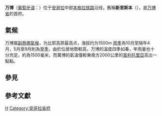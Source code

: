 {{otheruses|subject=安哥拉萬博省的首府|萬國博覽會}}
{{Infobox settlement
<!--See the Table at Infobox Settlement for all fields and descriptions of usage-->
<!-- Basic info  ---------------->
|name                   = 萬博
|other_name             = Nova Lisboa (New Lisbon)
|native_name            = Huambo
|nickname               =
|settlement_type        = 城市
|motto                  =
<!-- images and maps  -----------><!-- Deleted image removed:  [[File:Huambo,_Angola.jpg|thumb]] -->
| image_skyline           = {{Photomontage
| photo1a                 = Huambo, Palácio do Governador (cropped2).jpg
| photo1b                 = Huambo jardim rocha (cropped).jpg
| photo2a                 = Huambo central Post Office.jpg
| photo2b                 = Huambo government buildings (cropped).jpg
| photo2c                 = Sidewalk in Huambo.jpg
| photo3a                 = Huambo Jardim da Cultura (cropped).jpg
| spacing                 = 2
| position                = center
| color_border            = white
| color                   = white
| size                    = 280
| foot_montage            = 
}}
|image_flag             =
|flag_size              =
|image_seal             =
|seal_size              =
|image_shield           =
|shield_size            =
|image_map              =
|mapsize                =
|map_caption            =
|pushpin_map            = Angola#Africa
|pushpin_label_position = right
|pushpin_mapsize        = 300
|pushpin_map_caption    = 萬博市位置圖
|pushpin_relief         = yes
<!-- Location ------------------>
|subdivision_type       = 國家
|subdivision_name       = {{flag|Angola}}
|subdivision_type1      = [[安哥拉行政區劃|安哥拉行政區劃]]
|subdivision_name1      = [[萬博省|萬博省]]
|subdivision_type2      =
|subdivision_name2      =
|subdivision_type3      =
|subdivision_name3      =
|<!-- Politics ----------------->
|government_footnotes   =
|government_type        =
|leader_title           =
|leader_name            =
|leader_title1          =  <!-- for places with, say, both a mayor and a city manager -->
|leader_name1           =
|established_title      = 創立
|established_date       = {{Start date and age|1912|8|8}}
<!-- Area    --------------------->
|area_magnitude           =
|unit_pref                = metric <!--Enter: Imperial, if Imperial (metric) is desired-->
|area_footnotes           =
|area_total_km2           = 2711
|area_land_km2            = <!--See table @ Template:Infobox Settlement for details on automatic unit conversion-->
<!-- Population   ----------------------->
|population_as_of               = 2014年
|population_footnotes           = <ref name=Censo2014>{{cite web |url=https://www.ine.gov.ao/images/Censo_2014/PUBLICACAO_HUAMBO_FINAL_21_09_16_rev_dg.pdf |title=Resultados Definitivos Recenseamento Geral da População e Habitação – 2014 Província do Huambo |accessdate=3 May 2020 |website=Instituto Nacional de Estatística, República de Angola }}{{Dead link}}</ref>
|population_note                = 
|population_total               = 
|population_density_km2         = auto
|population_density_sq_mi       =
|population_metro               = 1896147
|population_density_metro_km2   =
|population_density_metro_sq_mi =
|population_blank1_title        = 
|population_blank1              =
|population_density_blank1_km2 =
|population_density_blank1_sq_mi =
<!-- General information  --------------->
|timezone               = [[West_Africa_Time|WAT]]
|utc_offset             = +1
|timezone_DST           =
|utc_offset_DST         =
|coordinates            = {{coord|12|46|S|15|44|E|region:AO|display=inline,title}}
|elevation_footnotes    =  <!--for references: use <ref> </ref> tags-->
|elevation_m            = 1721
|elevation_ft           =
|blank_name_sec1        = [[柯本气候分类法|气候]]
|blank_info_sec1        = [[海洋性气候|Cwb]]
<!-- Area/postal codes & others -------->
|postal_code_type       =  <!-- enter ZIP code, Postcode, Post code, Postal code... -->
|postal_code            =
|area_code              =
|blank_name             =
|blank_info             =
|blank1_name            =
|blank1_info            =
|website                =
|footnotes              =
}}
'''万博'''（[[葡萄牙语|葡萄牙语]]：'''{{lang|pt|Huambo}}'''）位于[[安哥拉|安哥拉]]中部[[本格拉铁路|本格拉铁路]]沿线，舊稱'''新里斯本'''（{{lang-pt|Nova Lisboa}}），是[[万博省|万博省]]的首府。

==氣候==
万博属[[副熱帶氣候|副熱帶氣候]]，为比耶高原最高点，海拔约为1500m [[雨季|雨季]]為10月至隔年4月，5月至9月則為[[旱季|旱季]]，由於位居地勢較高，万博的溫度四季如春，年雨量也十分充足，約為1500毫米，而萬博的氣溫僅較東南方2000公里的[[普利托里亞|普利托里亞]]高出一點點。

{{Infobox weather
|location = 萬博
|metric_first = yes
|single_line = yes
|Jan_REC_Hi_°C= 31
|Feb_REC_Hi_°C= 31
|Mar_REC_Hi_°C= 30
|Apr_REC_Hi_°C= 29
|May_REC_Hi_°C= 29
|Jun_REC_Hi_°C= 28
|Jul_REC_Hi_°C= 28
|Aug_REC_Hi_°C= 31
|Sep_REC_Hi_°C= 32
|Oct_REC_Hi_°C= 32
|Nov_REC_Hi_°C= 31
|Dec_REC_Hi_°C= 31
|year_REC_Hi_°C= 32
|Jan_Hi_°C= 26
|Feb_Hi_°C= 26
|Mar_Hi_°C= 26
|Apr_Hi_°C= 26
|May_Hi_°C= 26
|Jun_Hi_°C= 24
|Jul_Hi_°C= 25
|Aug_Hi_°C= 27
|Sep_Hi_°C= 29
|Oct_Hi_°C= 27
|Nov_Hi_°C= 26
|Dec_Hi_°C= 26
|year_Hi_°C= 26
|Jan_Lo_°C = 14
|Feb_Lo_°C = 14
|Mar_Lo_°C = 14
|Apr_Lo_°C = 14
|May_Lo_°C = 11
|Jun_Lo_°C = 8
|Jul_Lo_°C = 8
|Aug_Lo_°C = 11
|Sep_Lo_°C = 13
|Oct_Lo_°C = 14
|Nov_Lo_°C = 14
|Dec_Lo_°C = 14
|year_Lo_°C = 12
|Jan_REC_Lo_°C = 9
|Feb_REC_Lo_°C = 10
|Mar_REC_Lo_°C = 10
|Apr_REC_Lo_°C = 7
|May_REC_Lo_°C = 6
|Jun_REC_Lo_°C = 2
|Jul_REC_Lo_°C = 2
|Aug_REC_Lo_°C = 6
|Sep_REC_Lo_°C = 8
|Oct_REC_Lo_°C = 11
|Nov_REC_Lo_°C = 8
|Dec_REC_Lo_°C = 9
|year_REC_Lo_°C = 2
|Jan_Precip_mm = 221
|Feb_Precip_mm = 198
|Mar_Precip_mm = 249
|Apr_Precip_mm = 145
|May_Precip_mm = 10
|Jun_Precip_mm = 0
|Jul_Precip_mm = 0
|Aug_Precip_mm = 0
|Sep_Precip_mm = 15
|Oct_Precip_mm = 140
|Nov_Precip_mm = 244
|Dec_Precip_mm = 226
|year_Precip_mm = 1448
|source  = BBC Weather <ref name="weather1">{{cite web | url =http://www.bbc.co.uk/weather/world/city_guides/results.shtml?tt=TT000040 | title =Average Conditions Huambo, Angola | accessdate =January 31, 2010 | publisher =BBC Weather | archive-date =2009-09-19 | archive-url =https://web.archive.org/web/20090919085230/http://www.bbc.co.uk/weather/world/city_guides/results.shtml?tt=TT000040 | dead-url =no }}</ref>
|date=2010年8月
}}

==參見==
{{Portal|name=安哥拉|image=Flag of Angola.svg}}
==參考文獻==
{{reflist}}

{{Authority control}}

{{Municipalities of Angola}}

[[Category:安哥拉城市|H]]
[[Category:安哥拉省府|Category:安哥拉省府]]